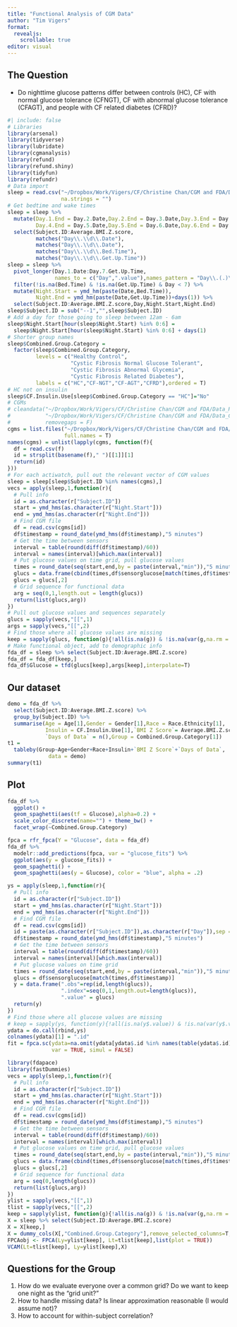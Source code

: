 ```yaml
---
title: "Functional Analysis of CGM Data"
author: "Tim Vigers"
format: 
  revealjs:
    scrollable: true
editor: visual
---
```


## The Question

-   Do nighttime glucose patterns differ between controls (HC), CF with normal glucose tolerance (CFNGT), CF with abnormal glucose tolerance (CFAGT), and people with CF related diabetes (CFRD)?

```r
#| include: false
# Libraries
library(arsenal)
library(tidyverse)
library(lubridate)
library(cgmanalysis)
library(refund)
library(refund.shiny)
library(tidyfun)
library(refundr)
# Data import
sleep = read.csv("~/Dropbox/Work/Vigers/CF/Christine Chan/CGM and FDA/Data_Raw/sleep.csv",
                 na.strings = "")
# Get bedtime and wake times
sleep = sleep %>% 
  mutate(Day.1.End = Day.2.Date,Day.2.End = Day.3.Date,Day.3.End = Day.4.Date,
         Day.4.End = Day.5.Date,Day.5.End = Day.6.Date,Day.6.End = Day.7.Date) %>%
  select(Subject.ID:Average.BMI.Z.score,
         matches("Day\\.\\d\\.Date"),
         matches("Day\\.\\d\\.Date"),
         matches("Day\\.\\d\\.Bed.Time"),
         matches("Day\\.\\d\\.Get.Up.Time"))
sleep = sleep %>% 
  pivot_longer(Day.1.Date:Day.7.Get.Up.Time,
               names_to = c("Day",".value"),names_pattern = "Day\\.(.)\\.(.*)") %>%
  filter(!is.na(Bed.Time) & !is.na(Get.Up.Time) & Day < 7) %>%
  mutate(Night.Start = ymd_hm(paste(Date,Bed.Time)),
         Night.End = ymd_hm(paste(Date,Get.Up.Time))+days(1)) %>%
  select(Subject.ID:Average.BMI.Z.score,Day,Night.Start,Night.End)
sleep$Subject.ID = sub("--1","",sleep$Subject.ID)
# Add a day for those going to sleep between 12am - 6am
sleep$Night.Start[hour(sleep$Night.Start) %in% 0:6] = 
  sleep$Night.Start[hour(sleep$Night.Start) %in% 0:6] + days(1)
# Shorter group names
sleep$Combined.Group.Category = 
  factor(sleep$Combined.Group.Category,
         levels = c("Healthy Control",
                    "Cystic Fibrosis Normal Glucose Tolerant",
                    "Cystic Fibrosis Abnormal Glycemia",
                    "Cystic Fibrosis Related Diabetes"),
         labels = c("HC","CF-NGT","CF-AGT","CFRD"),ordered = T)
# HC not on insulin
sleep$CF.Insulin.Use[sleep$Combined.Group.Category == "HC"]="No"
# CGMs
# cleandata("~/Dropbox/Work/Vigers/CF/Christine Chan/CGM and FDA/Data_Raw/CGM",
#           "~/Dropbox/Work/Vigers/CF/Christine Chan/CGM and FDA/Data_Clean/CGM",
#           removegaps = F)
cgms = list.files("~/Dropbox/Work/Vigers/CF/Christine Chan/CGM and FDA/Data_Clean/CGM",
                  full.names = T)
names(cgms) = unlist(lapply(cgms, function(f){
  df = read.csv(f)
  id = strsplit(basename(f)," ")[[1]][1]
  return(id)
}))
# For each actiwatch, pull out the relevant vector of CGM values
sleep = sleep[sleep$Subject.ID %in% names(cgms),]
vecs = apply(sleep,1,function(r){
  # Pull info
  id = as.character(r["Subject.ID"])
  start = ymd_hms(as.character(r["Night.Start"]))
  end = ymd_hms(as.character(r["Night.End"]))
  # Find CGM file
  df = read.csv(cgms[id])
  df$timestamp = round_date(ymd_hms(df$timestamp),"5 minutes")
  # Get the time between sensors
  interval = table(round(diff(df$timestamp)/60))
  interval = names(interval)[which.max(interval)]
  # Put glucose values on time grid, pull glucose values
  times = round_date(seq(start,end,by = paste(interval,"min")),"5 minutes")
  glucs = data.frame(cbind(times,df$sensorglucose[match(times,df$timestamp)]))
  glucs = glucs[,2]
  # Grid sequence for functional data
  arg = seq(0,1,length.out = length(glucs))
  return(list(glucs,arg))
})
# Pull out glucose values and sequences separately
glucs = sapply(vecs,"[[",1)
args = sapply(vecs,"[[",2)
# Find those where all glucose values are missing
keep = sapply(glucs, function(g){!all(is.na(g)) & !is.na(var(g,na.rm = T))})
# Make functional object, add to demographic info
fda_df = sleep %>% select(Subject.ID:Average.BMI.Z.score)
fda_df = fda_df[keep,]
fda_df$Glucose = tfd(glucs[keep],args[keep],interpolate=T)
```

## Our dataset {.smaller}

```r
demo = fda_df %>%
  select(Subject.ID:Average.BMI.Z.score) %>% 
  group_by(Subject.ID) %>% 
  summarise(Age = Age[1],Gender = Gender[1],Race = Race.Ethnicity[1],
            Insulin = CF.Insulin.Use[1],`BMI Z Score`= Average.BMI.Z.score[1],
            `Days of Data` = n(),Group = Combined.Group.Category[1])
t1 = 
  tableby(Group~Age+Gender+Race+Insulin+`BMI Z Score`+`Days of Data`,
             data = demo)
summary(t1)
```

## Plot

```r
fda_df %>% 
  ggplot() + 
  geom_spaghetti(aes(tf = Glucose),alpha=0.2) +
  scale_color_discrete(name="") + theme_bw() +
  facet_wrap(~Combined.Group.Category)
```

```r
fpca = rfr_fpca(Y = "Glucose", data = fda_df)
fda_df %>%
  modelr::add_predictions(fpca, var = "glucose_fits") %>%
  ggplot(aes(y = glucose_fits)) +
  geom_spaghetti() +
  geom_spaghetti(aes(y = Glucose), color = "blue", alpha = .2)
```

```r
ys = apply(sleep,1,function(r){
  # Pull info
  id = as.character(r["Subject.ID"])
  start = ymd_hms(as.character(r["Night.Start"]))
  end = ymd_hms(as.character(r["Night.End"]))
  # Find CGM file
  df = read.csv(cgms[id])
  id = paste(as.character(r["Subject.ID"]),as.character(r["Day"]),sep = "_")
  df$timestamp = round_date(ymd_hms(df$timestamp),"5 minutes")
  # Get the time between sensors
  interval = table(round(diff(df$timestamp)/60))
  interval = names(interval)[which.max(interval)]
  # Put glucose values on time grid
  times = round_date(seq(start,end,by = paste(interval,"min")),"5 minutes")
  glucs = df$sensorglucose[match(times,df$timestamp)]
  y = data.frame(".obs"=rep(id,length(glucs)),
                 ".index"=seq(0,1,length.out=length(glucs)),
                 ".value" = glucs)
  return(y)
})
# Find those where all glucose values are missing
# keep = sapply(ys, function(y){!all(is.na(y$.value)) & !is.na(var(y$.value,na.rm = T))})
ydata = do.call(rbind,ys)
colnames(ydata)[1] = ".id"
fit = fpca.sc(ydata=na.omit(ydata[ydata$.id %in% names(table(ydata$.id)[1:10]),]),
              var = TRUE, simul = FALSE)
```

```r
library(fdapace)
library(fastDummies)
vecs = apply(sleep,1,function(r){
  # Pull info
  id = as.character(r["Subject.ID"])
  start = ymd_hms(as.character(r["Night.Start"]))
  end = ymd_hms(as.character(r["Night.End"]))
  # Find CGM file
  df = read.csv(cgms[id])
  df$timestamp = round_date(ymd_hms(df$timestamp),"5 minutes")
  # Get the time between sensors
  interval = table(round(diff(df$timestamp)/60))
  interval = names(interval)[which.max(interval)]
  # Put glucose values on time grid, pull glucose values
  times = round_date(seq(start,end,by = paste(interval,"min")),"5 minutes")
  glucs = data.frame(cbind(times,df$sensorglucose[match(times,df$timestamp)]))
  glucs = glucs[,2]
  # Grid sequence for functional data
  arg = seq(0,length(glucs))
  return(list(glucs,arg))
})
ylist = sapply(vecs,"[[",1)
tlist = sapply(vecs,"[[",2)
keep = sapply(ylist, function(g){!all(is.na(g)) & !is.na(var(g,na.rm = T))})
X = sleep %>% select(Subject.ID:Average.BMI.Z.score)
X = X[keep,]
X = dummy_cols(X[,"Combined.Group.Category"],remove_selected_columns=T,remove_first_dummy=T)
FPCAobj <- FPCA(Ly=ylist[keep], Lt=tlist[keep],list(plot = TRUE))
VCAM(Lt=tlist[keep], Ly=ylist[keep],X)
```

## Questions for the Group

1.  How do we evaluate everyone over a common grid? Do we want to keep one night as the "grid unit?"
2.  How to handle missing data? Is linear approximation reasonable (I would assume not)?
3.  How to account for within-subject correlation?

